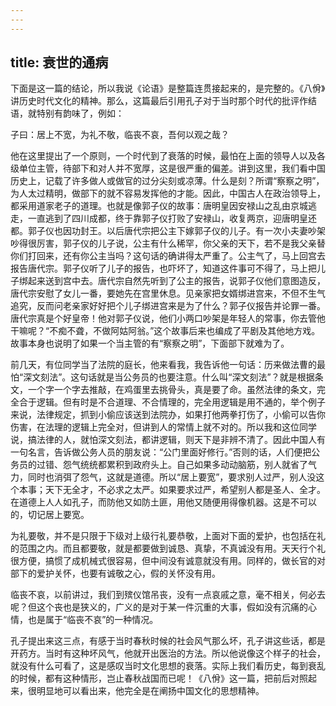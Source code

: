 ```yaml
---
---
---
```

title: 衰世的通病
---




下面是这一篇的结论，所以我说《论语》是整篇连贯接起来的，是完整的。《八佾》讲历史时代文化的精神。那么，这篇最后引用孔子对于当时那个时代的批评作结语，就特别有韵味了，例如：

子曰：居上不宽，为礼不敬，临丧不哀，吾何以观之哉？

他在这里提出了一个原则，一个时代到了衰落的时候，最怕在上面的领导人以及各级单位主管，待部下和对人并不宽厚，这是很严重的偏差。讲到这里，我们看中国历史上，记载了许多做人或做官的过分尖刻或凉薄。什么是刻？所谓“察察之明”，为人太过精明，做部下的就不容易发挥他的才能。因此，中国古人在政治领导上，都采用道家老子的道理。也就是像郭子仪的故事：唐明皇因安禄山之乱由京城逃走，一直逃到了四川成都，终于靠郭子仪打败了安禄山，收复两京，迎唐明皇还都。郭子仪也因功封王。以后唐代宗把公主下嫁郭子仪的儿子。有一次小夫妻吵架吵得很厉害，郭子仪的儿子说，公主有什么稀罕，你父亲的天下，若不是我父亲替你们打回来，还有你公主当吗？这句话的确讲得太严重了。公主气了，马上回宫去报告唐代宗。郭子仪听了儿子的报告，也吓坏了，知道这件事可不得了，马上把儿子绑起来送到宫中去。唐代宗自然先听到了公主的报告，说郭子仪他们意图造反，唐代宗安慰了女儿一番，要她先在宫里休息。见亲家把女婿绑进宫来，不但不生气追究，反而问老亲家好好把个儿子绑进宫来是为了什么？郭子仪报告并论罪一番。唐代宗真是个好皇帝！他对郭子仪说，他们小两口吵架是年轻人的常事，你去管他干嘛呢？“不痴不聋，不做阿姑阿翁。”这个故事后来也编成了平剧及其他地方戏。故事本身也说明了如果一个当主管的有“察察之明”，下面部下就难为了。

前几天，有位同学当了法院的庭长，他来看我，我告诉他一句话：历来做法曹的最怕“深文刻法”。这句话就是当公务员的也要注意。什么叫“深文刻法”？就是根据条文，一个字一个字去推敲，在鸡蛋里去挑骨头，真是要了命。虽然法律的条文，完全合于逻辑。但有时是不合道理、不合情理的，完全用逻辑是用不通的，举个例子来说，法律规定，抓到小偷应该送到法院办，如果打他两拳打伤了，小偷可以告你伤害，在法理的逻辑上完全对，但讲到人的常情上就不对的。所以我和这位同学说，搞法律的人，就怕深文刻法，都讲逻辑，则天下是非辨不清了。因此中国人有一句名言，告诉做公务人员的朋友说：“公门里面好修行。”否则的话，人们便把公务员的过错、怨气统统都累积到政府头上。自己如果多动动脑筋，别人就省了气力，同时也消弭了怨气，这就是道德。所以“居上要宽”，要求别人过严，别人没这个本事；天下无全才，不必求之太严。如果要求过严，希望别人都是圣人、全才。在道德上人人如孔子，而防他又如防土匪，用他又随便用得像机器。这是不可以的，切记居上要宽。

为礼要敬，并不是只限于下级对上级行礼要恭敬，上面对下面的爱护，也包括在礼的范围之内。而且都要敬，就是都要做到诚恳、真挚，不真诚没有用。天天行个礼很方便，搞惯了成机械式很容易，但中间没有诚意就没有用。同样的，做长官的对部下的爱护关怀，也要有诚敬之心，假的关怀没有用。

临丧不哀，以前讲过，我们到殡仪馆吊丧，没有一点哀戚之意，毫不相关，何必去呢？但这个丧也是狭义的，广义的是对于某一件沉重的大事，假如没有沉痛的心情，也是属于“临丧不哀”的一种情况。

孔子提出来这三点，有感于当时春秋时候的社会风气那么坏，孔子讲这些话，都是开药方。当时有这种坏风气，他就开出医治的方法。所以他说像这个样子的社会，就没有什么可看了，这是感叹当时文化思想的衰落。实际上我们看历史，每到衰乱的时候，都有这种情形，岂止春秋战国而已呢！《八佾》这一篇，把前后对照起来，很明显地可以看出来，他完全是在阐扬中国文化的思想精神。